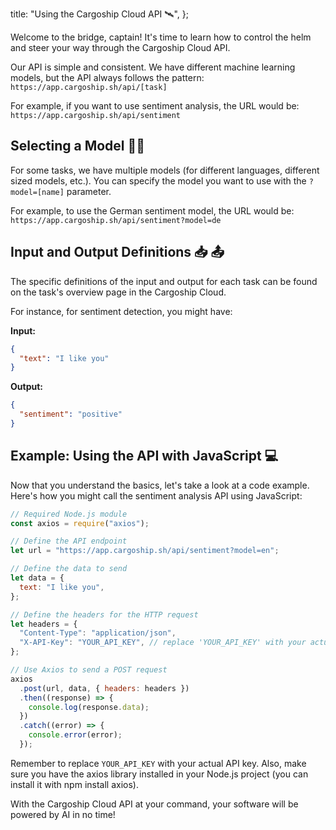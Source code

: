 
  title: "Using the Cargoship Cloud API 🛰️",
};

Welcome to the bridge, captain! It's time to learn how to control the helm and steer your way through the Cargoship Cloud API.

Our API is simple and consistent. We have different machine learning models, but the API always follows the pattern: `https://app.cargoship.sh/api/[task]`

For example, if you want to use sentiment analysis, the URL would be: `https://app.cargoship.sh/api/sentiment`

## Selecting a Model 🧙‍♀️

For some tasks, we have multiple models (for different languages, different sized models, etc.). You can specify the model you want to use with the `?model=[name]` parameter.

For example, to use the German sentiment model, the URL would be: `https://app.cargoship.sh/api/sentiment?model=de`

## Input and Output Definitions 📥 📤

The specific definitions of the input and output for each task can be found on the task's overview page in the Cargoship Cloud.

For instance, for sentiment detection, you might have:

**Input:**

```json
{
  "text": "I like you"
}
```

**Output:**

```json
{
  "sentiment": "positive"
}
```

## Example: Using the API with JavaScript 💻

Now that you understand the basics, let's take a look at a code example. Here's how you might call the sentiment analysis API using JavaScript:

```javascript
// Required Node.js module
const axios = require("axios");

// Define the API endpoint
let url = "https://app.cargoship.sh/api/sentiment?model=en";

// Define the data to send
let data = {
  text: "I like you",
};

// Define the headers for the HTTP request
let headers = {
  "Content-Type": "application/json",
  "X-API-Key": "YOUR_API_KEY", // replace 'YOUR_API_KEY' with your actual API Key
};

// Use Axios to send a POST request
axios
  .post(url, data, { headers: headers })
  .then((response) => {
    console.log(response.data);
  })
  .catch((error) => {
    console.error(error);
  });
```

Remember to replace `YOUR_API_KEY` with your actual API key. Also, make sure you have the axios library installed in your Node.js project (you can install it with npm install axios).

With the Cargoship Cloud API at your command, your software will be powered by AI in no time!

